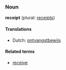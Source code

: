 ===Noun===
'''receipt''' (plural: [[receipts]])

====Translations====
* Dutch: [[ontvangstbewijs]]

====Related terms====
*[[receive]]